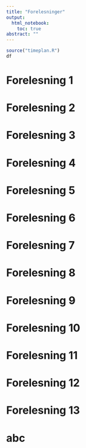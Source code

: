 ```yaml
---
title: "Forelesninger"
output: 
  html_notebook:
    toc: true	
abstract: ""
---
```


```r
source("timeplan.R")
df
```


# Forelesning 1
# Forelesning 2
# Forelesning 3
# Forelesning 4
# Forelesning 5
# Forelesning 6
# Forelesning 7
# Forelesning 8
# Forelesning 9
# Forelesning 10
# Forelesning 11
# Forelesning 12
# Forelesning 13


# abc
